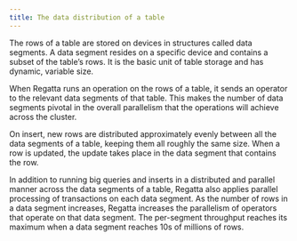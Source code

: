 ```yaml
---
title: The data distribution of a table
---
```


The rows of a table are stored on devices in structures called data segments.  A data segment resides on a specific device and contains a subset of the table’s rows.  It is the basic unit of table storage and has dynamic, variable size.

When Regatta runs an operation on the rows of a table, it sends an operator to the relevant data segments of that table.  This makes the number of data segments pivotal in the overall parallelism that the operations will achieve across the cluster.

On insert, new rows are distributed approximately evenly between all the data segments of a table, keeping them all roughly the same size.  When a row is updated, the update takes place in the data segment that contains the row.

In addition to running big queries and inserts in a distributed and parallel manner across the data segments of a table, Regatta also applies parallel processing of transactions on each data segment.  As the number of rows in a data segment increases, Regatta increases the parallelism of operators that operate on that data segment.  The per-segment throughput reaches its maximum when a data segment reaches 10s of millions of rows. 
